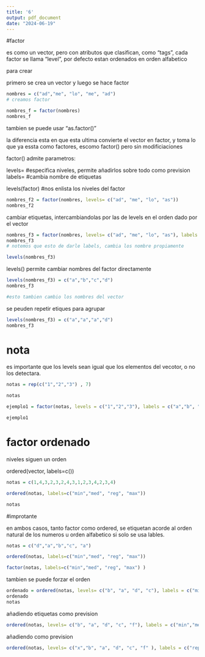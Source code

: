 ```yaml
---
title: '6'
output: pdf_document
date: "2024-06-19"
---
```


#factor

es como un vector, pero con atributos que clasifican, como "tags", cada factor se llama "level", por defecto estan ordenados en orden alfabetico

para crear

primero se crea un vector
y luego se hace factor

```r

nombres = c("ad","me", "lo", "me", "ad")
# creamos factor

nombres_f = factor(nombres)
nombres_f

```
tambien se puede usar "as.factor()"

la diferencia esta en que esta ultima convierte el vector en factor, y toma lo que ya essta como factores, 
escomo factor() pero sin modificiaciones

factor() admite parametros:

levels=  #especifica niveles, permite añadirlos sobre todo como prevision
labels=  #cambia nombre de etiquetas

levels(factor) #nos enlista los niveles del factor

```r
nombres_f2 = factor(nombres, levels= c("ad", "me", "lo", "as"))
nombres_f2


```
cambiar etiquetas, intercambiandolas por las de levels en el orden dado por el vector

```r
nombres_f3 = factor(nombres, levels= c("ad", "me", "lo", "as"), labels = c("adq", "meq", "lsq", "loq"))
nombres_f3
# notemos que esto de darle labels, cambia los nombre propiamente

```

```r
levels(nombres_f3)
```

levels() permite cambiar nombres del factor directamente

```r
levels(nombres_f3) = c("a","b","c","d")
nombres_f3

#esto tambien cambio los nombres del vector 
```
se peuden repetir etiques para agrupar


```r
levels(nombres_f3) = c("a","a","a","d")
nombres_f3

``` 
# nota

es importante que los levels sean igual que los elementos del vecotor, o no los detectara.

```r
notas = rep(c("1","2","3") , 7)

notas 

ejemplo1 = factor(notas, levels = c("1","2","3"), labels = c("a","b", "c"))   

ejemplo1


```




# factor ordenado
niveles siguen un orden

ordered(vector, labels=c())

```r
notas = c(1,4,3,2,3,2,4,3,1,2,3,4,2,3,4)

ordered(notas, labels=c("min","med", "reg", "max"))

notas
```
#improtante

en ambos casos, tanto factor como ordered, se etiquetan acorde al orden natural de los numeros u orden alfabetico si solo se usa lables.


```r
notas = c("d","a","b","c", "a")

ordered(notas, labels=c("min","med", "reg", "max"))

factor(notas, labels=c("min","med", "reg", "max") )


```
tambien se puede forzar el orden

```r
ordenado = ordered(notas, levels= c("b", "a", "d", "c"), labels = c("min","med", "reg", "max"))
ordenado
notas

```
añadiendo etiquetas como prevision

```r
ordered(notas, levels= c("b", "a", "d", "c", "f"), labels = c("min","med", "reg", "max", "super"))

```

añadiendo como prevision

```r
ordered(notas, levels= c("x","b", "a", "d", "c", "f" ), labels = c("repr","min","med", "reg", "max", "super"))

```


